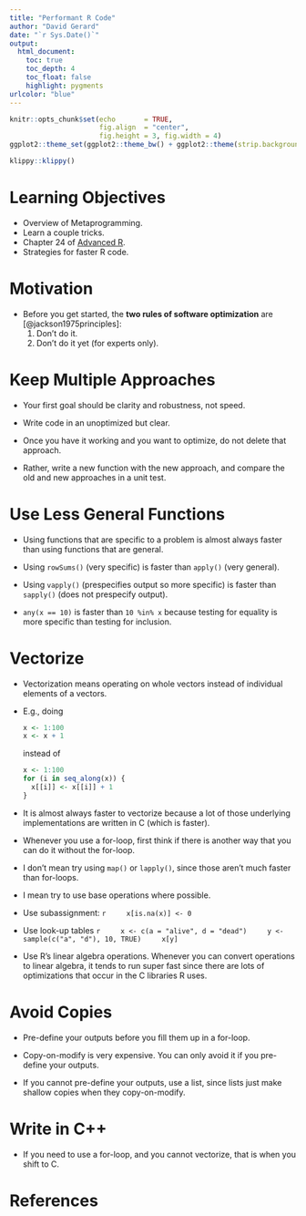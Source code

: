 ```yaml
---
title: "Performant R Code"
author: "David Gerard"
date: "`r Sys.Date()`"
output:  
  html_document:
    toc: true
    toc_depth: 4
    toc_float: false
    highlight: pygments
urlcolor: "blue"
---
```


```r
knitr::opts_chunk$set(echo       = TRUE, 
                      fig.align  = "center",
                      fig.height = 3, fig.width = 4)
ggplot2::theme_set(ggplot2::theme_bw() + ggplot2::theme(strip.background = ggplot2::element_rect(fill = "white")))
```

```r
klippy::klippy()
```

# Learning Objectives

- Overview of Metaprogramming.
- Learn a couple tricks.
- Chapter 24 of [Advanced R](https://adv-r.hadley.nz/).
- Strategies for faster R code.

# Motivation

- Before you get started, the **two rules of software optimization** are [@jackson1975principles]:
    1. Don't do it.
    2. Don’t do it yet (for experts only).

# Keep Multiple Approaches

- Your first goal should be clarity and robustness, not speed.

- Write code in an unoptimized but clear.

- Once you have it working and you want to optimize, do not delete that approach. 

- Rather, write a new function with the new approach, and compare the old and new approaches in a unit test.

# Use Less General Functions

- Using functions that are specific to a problem is almost always faster than using functions that are general.

- Using `rowSums()` (very specific) is faster than `apply()` (very general).
- Using `vapply()` (prespecifies output so more specific) is faster than `sapply()` (does not prespecify output).
- `any(x == 10)` is faster than `10 %in% x` because testing for equality is more specific than testing for inclusion.

# Vectorize

- Vectorization means operating on whole vectors instead of individual elements of a vectors.

- E.g., doing

    ```r
    x <- 1:100
    x <- x + 1
    ```
   
   instead of 
   
    ```r
    x <- 1:100
    for (i in seq_along(x)) {
      x[[i]] <- x[[i]] + 1
    }
    ```
   
- It is almost always faster to vectorize because a lot of those underlying implementations are written in C (which is faster).

- Whenever you use a for-loop, first think if there is another way that you can do it without the for-loop. 

- I don't mean try using `map()` or `lapply()`, since those aren't much faster than for-loops.

- I mean try to use base operations where possible.

- Use subassignment:
    ```r
    x[is.na(x)] <- 0
    ```

- Use look-up tables
    ```r
    x <- c(a = "alive", d = "dead")
    y <- sample(c("a", "d"), 10, TRUE)
    x[y]
    ```

- Use R's linear algebra operations. Whenever you can convert operations to linear algebra, it tends to run super fast since there are lots of optimizations that occur in the C libraries R uses.

# Avoid Copies

- Pre-define your outputs before you fill them up in a for-loop.

- Copy-on-modify is very expensive. You can only avoid it if you pre-define your outputs.

- If you cannot pre-define your outputs, use a list, since lists just make shallow copies when they copy-on-modify.

# Write in C++

- If you need to use a for-loop, and you cannot vectorize, that is when you shift to C.

# References
